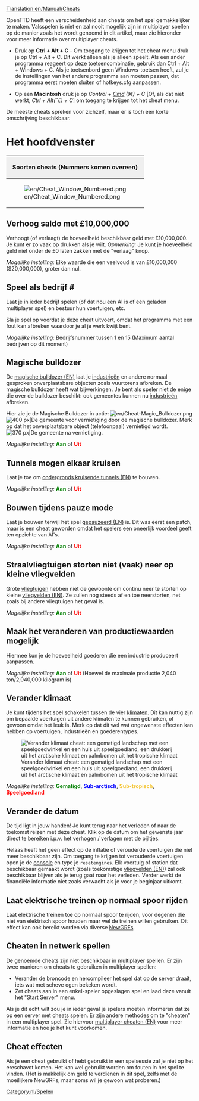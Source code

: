 [[Translation:en/Manual/Cheats]]
{{nl/Inhoudsopgave}}{{nl/Waarschuwing| Door het gebruik van cheats verraad je je collega-concurrenten. Houd in gedachten dat een dergelijke schande zal worden herinnerd voor de eeuwigheid (Dit betekent dat het gebruik van cheats zal worden vastgelegd in het opgeslagen spel).}}

OpenTTD heeft een verscheidenheid aan cheats om het spel gemakkelijker te maken. Valsspelen is niet en zal nooit mogelijk zijn in multiplayer spellen op de manier zoals het wordt genoemd in dit artikel, maar zie hieronder voor meer informatie over multiplayer cheats.

* Druk op '''Ctrl + Alt + C''' - Om toegang te krijgen tot het cheat menu druk je op Ctrl + Alt + C. Dit werkt alleen als je alleen speelt. Als een ander programma reageert op deze toetsencombinatie, gebruik dan Ctrl + Alt + Windows + C. Als je toetsenbord geen Windows-toetsen heeft, zul je de instellingen van het andere programma aan moeten passen, dat programma eerst moeten sluiten of hotkeys.cfg aanpassen.

* Op een '''Macintosh''' druk je op ''Control + <span class="plainlinks">[http://nl.wikipedia.org/wiki/Command Cmd]</span> (&#x2318;) + C'' [Of, als dat niet werkt, ''Ctrl + Alt(⌥) + C''] om toegang te krijgen tot het cheat menu.

De meeste cheats spreken voor zichzelf, maar er is toch een korte omschrijving beschikbaar.

=Het hoofdvenster=
{|border="2" cellspacing="4" cellpadding="3" rules="all" style="margin:1em 1em 1em 0; border:solid 1px #AAAAAA;"
!colspan="4" style="background:#efefef;"| Soorten cheats (Nummers komen overeen)
|-
| rowspan="10"|[[File:en/Cheat Window Numbered.png|frame|center]]
| style="background:#efefef;"|'''Type'''
|-
| [[nl/Manual/Cheats#Verhoog_saldo_met_.C2.A310.2C000.2C000|1. Verhoog saldo]]
|-
| [[nl/Manual/Cheats#Speel_als_bedrijf_.23|2. Speel als bedrijf]]
|-
| [[nl/Manual/Cheats#Magische_bulldozer|3. Magische Bulldozer]]
|-
| [[nl/Manual/Cheats#Tunnels_mogen_elkaar_kruisen|4. Tunnels kruisen]]
|-
| [[nl/Manual/Cheats#Bouwen_tijdens_pauze_mode|5. Bouw in Pauze]]
|-
| [[nl/Manual/Cheats#Straalvliegtuigen_storten_niet_.28vaak.29_neer_op_kleine_vliegvelden|6. Geen kleine vliegtuigen crash]]
|-
| [[nl/Manual/Cheats#Maak_het_veranderen_van_productiewaarden_mogelijk|7. Verander productiewaarden]]
|-
| [[nl/Manual/Cheats#Verander_klimaat|8. Verander klimaat]]
|-
| [[nl/Manual/Cheats#Verander_de_datum|9. Verander datum]]
|}

==Verhoog saldo met £10,000,000==
Verhoogt (of verlaagt) de hoeveelheid beschikbaar geld met £10,000,000. Je kunt er zo vaak op drukken als je wilt. ''Opmerking:'' Je kunt je hoeveelheid geld niet onder de £0 laten zakken met de "verlaag" knop.

''Mogelijke instelling:'' Elke waarde die een veelvoud is van £10,000,000 ($20,000,000), groter dan nul.

==Speel als bedrijf #==
Laat je in ieder bedrijf spelen (of dat nou een AI is of een geladen multiplayer spel) en bestuur hun voertuigen, etc.

Sla je spel op voordat je deze cheat uitvoert, omdat het programma met een fout kan afbreken waardoor je al je werk kwijt bent.

''Mogelijke instelling:'' Bedrijfsnummer tussen 1 en 15 (Maximum aantal bedrijven op dit moment)

==Magische bulldozer==
De [[en/Magic Bulldozer|magische bulldozer (EN)]] laat je [[nl/Manual/Base Set/Economy/Industrie|industrieën]] en andere normaal gesproken onverplaatsbare objecten zoals vuurtorens afbreken. De magische bulldozer heeft wat bijwerkingen. Je bent als speler niet de enige die over de bulldozer beschikt: ook gemeentes kunnen nu [[nl/Manual/Base Set/Economy/Industrie|industrieën]] afbreken.

Hier zie je de Magische Bulldozer in actie: [[File:en/Cheat-Magic Bulldozer.png]]
[[File:en/Town Before.png|thumb|left|400 px|De gemeente voor vernietiging door de magische bulldozer. Merk op dat het onverplaatsbare object (telefoonpaal) vernietigd wordt.]]
[[File:en/Town After.png|thumb|center|370 px|De gemeente na vernietiging.]]
{{en/-}}

''Mogelijke instelling:'' <span style="color:green">'''Aan'''</span> of <span style="color:red">'''Uit'''</span>

==Tunnels mogen elkaar kruisen==
Laat je toe om [[en/Archive/Manual/Settings/Crossing tunnels|ondergronds kruisende tunnels (EN)]] te bouwen.

''Mogelijke instelling:'' <span style="color:green">'''Aan'''</span> of <span style="color:red">'''Uit'''</span>

==Bouwen tijdens pauze mode==
{{nl/Opmerking|Dit is niet langer een cheat sinds 1.1.0, maar een geavanceerde instelling beschikbaar in het [[nl/Archive/Manual/Settings/Geavanceerde instellingen|geavanceerde instellingen]] menu, welke je meer controle verschaft over wat er tijdens de pauze gebouwd mag worden.}}
Laat je bouwen terwijl het spel [[en/Archive/Manual/Settings/Build in pause|gepauzeerd (EN)]] is. Dit was eerst een patch, maar is een cheat geworden omdat het spelers een oneerlijk voordeel geeft ten opzichte van AI's.

''Mogelijke instelling:'' <span style="color:green">'''Aan'''</span> of <span style="color:red">'''Uit'''</span>

==Straalvliegtuigen storten niet (vaak) neer op kleine vliegvelden==
Grote [[nl/vliegtuigen|vliegtuigen]] hebben niet de gewoonte om continu neer te storten op kleine [[en/Manual/Airports|vliegvelden (EN)]]. Ze zullen nog steeds af en toe neerstorten, net zoals bij andere vliegtuigen het geval is.

''Mogelijke instelling:'' <span style="color:green">'''Aan'''</span> of <span style="color:red">'''Uit'''</span>

==Maak het veranderen van productiewaarden mogelijk==

Hiermee kun je de hoeveelheid goederen die een industrie produceert aanpassen.

''Mogelijke instelling:'' <span style="color:green">'''Aan'''</span> of <span style="color:red">'''Uit'''</span> (Hoewel de maximale productie 2,040 ton/2,040,000 kilogram is)

==Verander klimaat==
Je kunt tijdens het spel schakelen tussen de vier [[nl/Manual/Klimaat|klimaten]]. Dit kan nuttig zijn om bepaalde voertuigen uit andere klimaten te kunnen gebruiken, of gewoon omdat het leuk is. Merk op dat dit wel wat ongewenste effecten kan hebben op voertuigen, industrieën en goederentypes.

[[File:en/switch climate.png|center|frame|Verander klimaat cheat: een gematigd landschap met een speelgoedwinkel en een huis uit speelgoedland, een drukkerij uit het arctische klimaat en palmbomen uit het tropische klimaat]]

''Mogelijke instelling:'' <span style="color:green">'''Gematigd'''</span>, <span style="color:blue">'''Sub-arctisch'''</span>, <span style="color:#f4c430">'''Sub-tropisch'''</span>, <span style="color:red">'''Speelgoedland'''</span>

==Verander de datum==
De tijd ligt in jouw handen! Je kunt terug naar het verleden of naar de toekomst reizen met deze cheat. Klik op de datum om het gewenste jaar direct te bereiken i.p.v. het verhogen / verlagen met de pijltjes.

Helaas heeft het geen effect op de inflatie of verouderde voertuigen die niet meer beschikbaar zijn. Om toegang te krijgen tot verouderde voertuigen open je de [[nl/Manual/Console|console]] en type je <code>resetengines</code>. Elk voertuig of station dat beschikbaar gemaakt wordt (zoals toekomstige [[en/airports|vliegvelden (EN)]]) zal ook beschikbaar blijven als je terug gaat naar het verleden. Verder werkt de financiële informatie niet zoals verwacht als je voor je beginjaar uitkomt.

==Laat elektrische treinen op normaal spoor rijden==
{{nl/Opmerking|Dit is niet langer een cheat sinds 0.7.0, maar een [[nl/Archive/Manual/Settings/Geavanceerde instellingen|geavanceerde instelling]] waarmee geëlektrificeerd spoor geheel uitgeschakeld wordt.}}
Laat elektrische treinen toe op normaal spoor te rijden, voor degenen die niet van elektrisch spoor houden maar wel de treinen willen gebruiken. Dit effect kan ook bereikt worden via diverse [[nl/Manual/NewGRF|NewGRF]]s.

==Cheaten in netwerk spellen==
De genoemde cheats zijn niet beschikbaar in multiplayer spellen. Er zijn twee manieren om cheats te gebruiken in multiplayer spellen:
* Verander de broncode en hercompileer het spel dat op de server draait, iets wat met scheve ogen bekeken wordt.
* Zet cheats aan in een enkel-speler opgeslagen spel en laad deze vanuit het "Start Server" menu.

Als je dit echt wilt zou je in ieder geval je spelers moeten informeren dat ze op een server met cheats spelen. Er zijn andere methodes om te "cheaten" in een multiplayer  spel. Zie hiervoor [[en/multiplayer cheating|multiplayer cheaten (EN)]] voor meer informatie en hoe je het kunt voorkomen.

==Cheat effecten==
Als je een cheat gebruikt of hebt gebruikt in een spelsessie zal je niet op het ereschavot komen. Het kan wel gebruikt worden om fouten in het spel te vinden. (Het is makkelijk om geld te verdienen in dit spel, zelfs met de moeilijkere NewGRFs, maar soms wil je gewoon wat proberen.)

[[Category:nl/Spelen]]